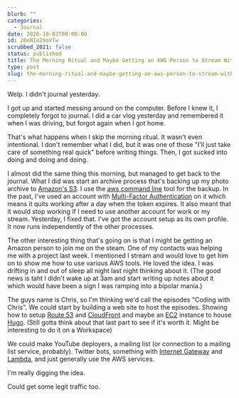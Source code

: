 ```yaml
---
blurb: ""
categories:
  - Journal
date: 2020-10-03T00:00:00
id: 20eNIe29oVTw
scrubbed_2021: false
status: published
title: The Morning Ritual and Maybe Getting an AWS Person to Stream With Me
type: post
slug: the-morning-ritual-and-maybe-getting-an-aws-person-to-stream-with-me--20enie29ovtw
---
```


Welp. I didn't journal yesterday. 

I got up and started messing around on the computer. Before I knew it, I completely forgot to journal. I did a car vlog yesterday and remembered it when I was driving, but forgot again when I got home. 

That's what happens when I skip the morning ritual. It wasn't even intentional. I don't remember what I did, but it was one of those "I'll just take care of something real quick" before writing things. Then, I got sucked into doing and doing and doing.

I almost did the same thing this morning, but managed to get back to the journal. What I did was start an archive process that's backing up my photo archive to [Amazon's S3](https://aws.amazon.com/s3/). I use the [aws command line](https://aws.amazon.com/cli/) tool for the backup. In the past, I've used an account with [Multi-Factor Authentication](https://aws.amazon.com/iam/features/mfa/) on it which means it quits working after a day when the token expires. It also meant that it would stop working if I need to use another account for work or my stream. Yesterday, I fixed that. I've got the account setup as its own profile. It now runs independently of the other processes. 

The other interesting thing that's going on is that I might be getting an Amazon person to join me on the steam. One of my contacts was helping me with a project last week. I mentioned I stream and would love to get him on to show me how to use various AWS tools. He loved the idea. I was drifting in and out of sleep all night last night thinking about it. (The good news is taht I didn't wake up at 3am and start writing up notes about it which would have been a sign I was ramping into a bipolar mania.)

The guys name is Chris, so I'm thinking we'd call the episodes "Coding with Chris". We could start by building a web site to host the episodes. Showing how to setup [Route 53](https://aws.amazon.com/route53/) and [CloudFront](https://aws.amazon.com/cloudfront/) and maybe an [EC2](https://aws.amazon.com/ec2/) instance to house [Hugo](). (Still gotta think about that last part to see if it's worth it. Might be interesting to do it on a Workspace)

We could make YouTube deployers, a mailing list (or connection to a mailing list service, probably). Twitter bots, something with [Internet Gateway](https://docs.aws.amazon.com/vpc/latest/userguide/VPC_Internet_Gateway.html) and [Lambda](https://docs.aws.amazon.com/lambda/), and just generally use the AWS services.

I'm really digging the idea. 

Could get some legit traffic too.